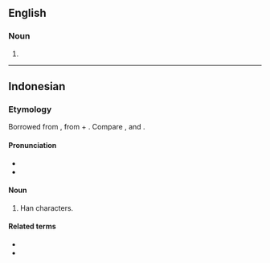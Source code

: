 {{also|Hanzi|hànzì}}
==English==

===Noun===
{{en-noun|hanzi}}

# {{alternative case form of|Hanzi|lang=en}}

----

==Indonesian==
{{wikipedia|lang=id}}

===Etymology===
Borrowed from {{bor|id|cmn|漢字|tr=hànzì||Han characters}}, from {{der|id|ltc|漢|tr=xàn|t=Han dynasty, China}} + {{m|ltc|字|tr=dzì|t=[written] character}}. Compare {{cog|yue|漢字|tr=hon<sup>3</sup> zi<sup>6</sup>}}, {{cog|nan|漢字|tr=hàn-jī, hàn-lī}} and {{cog|ja|漢字|tr=kanji}}.

====Pronunciation====
* {{IPA|/han.zi/|lang=id}}
* {{hyphenation|han|zi|lang=id}}

====Noun====
{{id-noun|-}}
# {{lb|id|colloquial}} Han characters.

<!--
====Usage notes====
====Synonyms====
====Antonyms====
====Hypernyms====
====Hyponyms====
====Meronyms====
====Holonyms====
====Troponyms====
====Coordinate terms====
====Derived terms====
-->
====Related terms====
* {{l|id|kanji}}
* {{l|id|hanzi}}
<!--
====Translations====
====Descendants====
===References===
===Further reading===
===Anagrams===
-->